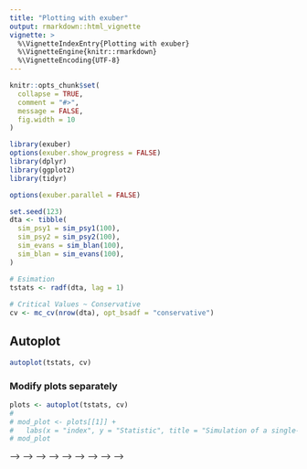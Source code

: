 ```yaml
---
title: "Plotting with exuber"
output: rmarkdown::html_vignette
vignette: >
  %\VignetteIndexEntry{Plotting with exuber}
  %\VignetteEngine{knitr::rmarkdown}
  %\VignetteEncoding{UTF-8}
---
```


```r
knitr::opts_chunk$set(
  collapse = TRUE,
  comment = "#>",
  message = FALSE,
  fig.width = 10
)
```

```r
library(exuber)
options(exuber.show_progress = FALSE)
library(dplyr)
library(ggplot2)
library(tidyr)
```

```r
options(exuber.parallel = FALSE)
```

```r
set.seed(123)
dta <- tibble(
  sim_psy1 = sim_psy1(100),
  sim_psy2 = sim_psy2(100),
  sim_evans = sim_blan(100),
  sim_blan = sim_evans(100),
) 

# Esimation
tstats <- radf(dta, lag = 1)
  
# Critical Values ~ Conservative
cv <- mc_cv(nrow(dta), opt_bsadf = "conservative")
```

## Autoplot

```r
autoplot(tstats, cv)
```

### Modify plots separately

```r
plots <- autoplot(tstats, cv)
# 
# mod_plot <- plots[[1]] + 
#   labs(x = "index", y = "Statistic", title = "Simulation of a single-bubble process")
# mod_plot
```
<!-- ### Reconstruct -->
<!-- ```{r reconstruct} -->
<!-- # plots[[1]] <- mod_plot -->
<!-- # plots[1:2] %>%  -->
<!-- #   ggarrange() -->
<!-- ``` -->

<!-- ## Custom plotting -->

<!-- ```{r join-sets} -->
<!-- joined <- augment_join(tstats, cv) -->
<!-- joined  -->
<!-- ``` -->

<!-- ```{r facet-joined, warning=FALSE} -->
<!-- library(ggplot2) -->
<!-- joined %>% -->
<!--   ggplot(aes(x = index)) + -->
<!--   geom_line(aes(y = tstat)) + -->
<!--   geom_line(aes(y = crit, col = "red")) + -->
<!--   facet_grid(id ~ name + sig , scales = "free_y") + -->
<!--   theme_bw() -->
<!-- ``` -->


<!-- ```{r autoplot-fortify} -->
<!-- <!-- fortify(tstats, cv) %>% --> -->
<!-- <!--   gather(id, tstat, -cv, -index, factor_key = TRUE) %>% --> -->
<!-- <!--   ggplot(aes(x = index)) + --> -->
<!-- <!--   geom_line(aes(y = tstat)) + --> -->
<!-- <!--   geom_line(aes(y = cv, col = "red", linetype = "dotted")) + --> -->
<!-- <!--   facet_wrap(~ id , scales = "free_y") + --> -->
<!-- <!--   theme_bw() + theme(strip.background = element_blank(), --> -->
<!-- <!--                      legend.position = "none") + --> -->
<!-- <!--   labs(x = "", y = "") --> -->
<!-- ``` -->


<!-- ```{r fortify-autoplot-datestamp, eval=FALSE, include=FALSE} -->
<!-- bind_cols( -->
<!--   fortify(tstats, cv) %>% -->
<!--     gather(id, tstat, -index), -->
<!--   fortify(tstats, cv = wb_cv(dta)) %>% -->
<!--     gather(id, crit, -psy1, -psy2, -index) -->
<!-- ) %>% -->
<!--   select(index, id, crit, tstat) %>% -->
<!--   ggplot(aes(x = index)) + -->
<!--   geom_line(aes(y = tstat)) + -->
<!--   geom_line(aes(y = crit, color = "red"), linetype = "dashed") + -->
<!--   facet_wrap(~ id, ncol = 1) + -->
<!--   theme_bw() -->
<!-- ``` -->

<!-- # Distributions -->
<!-- ```{r distributions} -->
<!-- dist <- mc_distr(n = 300) -->
<!-- autoplot(dist) -->
<!-- ``` -->


<!-- # Just for fun -->

<!-- ```{r ecdf} -->
<!-- library(tidyr) -->
<!-- dist %>% -->
<!--   tidy() %>% -->
<!--   rename_all(~ stringr::str_to_upper(.)) %>% -->
<!--   gather(Statistic, value, factor_key = TRUE) %>% -->
<!--   ggplot(aes(value, color = Statistic)) + -->
<!--   stat_ecdf() + -->
<!--   ggtitle("Empirical Cumulative Distribution Function") + -->
<!--   geom_hline(yintercept = 0.95, linetype = "dashed") + theme_bw() -->
<!-- ``` -->

